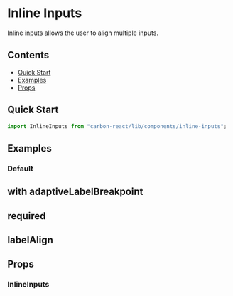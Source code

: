 

<Meta title="Inline Inputs" of={InlineInputsStories} />

# Inline Inputs

Inline inputs allows the user to align multiple inputs.

## Contents

- [Quick Start](#quick-start)
- [Examples](#examples)
- [Props](#props)

## Quick Start

```javascript
import InlineInputs from "carbon-react/lib/components/inline-inputs";
```

## Examples

### Default

<Canvas of={InlineInputsStories.Default} />

## with adaptiveLabelBreakpoint

<Canvas of={InlineInputsStories.WithAdaptiveLabelBreakpoint} />

## required

<Canvas of={InlineInputsStories.Required} />

## labelAlign

<Canvas of={InlineInputsStories.LabelAlign} />

## Props

### InlineInputs

<ArgTypes of={InlineInputsStories} />
